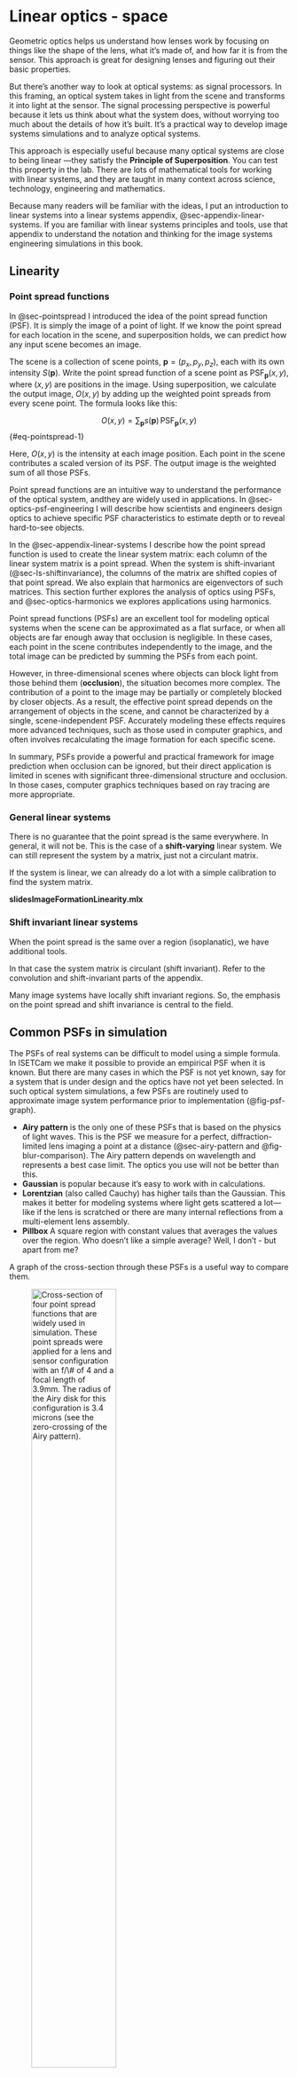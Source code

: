 # Linear optics - space {#sec-optics-linear-space}
Geometric optics helps us understand how lenses work by focusing on things like the shape of the lens, what it’s made of, and how far it is from the sensor. This approach is great for designing lenses and figuring out their basic properties.

But there’s another way to look at optical systems: as signal processors. In this framing, an optical system takes in light from the scene and transforms it into light at the sensor. The signal processing perspective is powerful because it lets us think about what the system does, without worrying too much about the details of how it’s built. It’s a practical way to develop image systems simulations and to analyze optical systems.

This approach is especially useful because many optical systems are close to being linear —they satisfy the **Principle of Superposition**. You can test this property in the lab. There are lots of mathematical tools for working with linear systems, and they are taught in many context across science, technology, engineering and mathematics.

Because many readers will be familiar with the ideas, I put an introduction to linear systems into a linear systems appendix, @sec-appendix-linear-systems.  If you are familiar with linear systems principles and tools, use that appendix to understand the notation and thinking for the image systems engineering simulations in this book.

## Linearity 

### Point spread functions {#sec-pointspread-2}
In @sec-pointspread I introduced the idea of the point spread function (PSF). It is simply the image of a point of light. If we know the point spread for each location in the scene, and superposition holds, we can predict how any input scene becomes an image. 

The scene is a collection of scene points, $\mathbf{p} = (p_x, p_y, p_z)$, each with its own intensity $S(\mathbf{p})$. Write the point spread function of a scene point as $\text{PSF}_\mathbf{p}(x, y)$, where $(x, y)$ are positions in the image. Using superposition, we calculate the output image, $O(x,y)$ by adding up the weighted point spreads from every scene point. The formula looks like this:

$$
O(x, y) = \sum_{\mathbf{p}} s(\mathbf{p})\, \text{PSF}_\mathbf{p}(x, y)
$$ {#eq-pointspread-1}

Here, $O(x, y)$ is the intensity at each image position. Each point in the scene contributes a scaled version of its PSF. The output image is the weighted sum of all those PSFs.

Point spread functions are an intuitive way to understand the performance of the optical system, andthey are widely used in applications. In @sec-optics-psf-engineering I will describe how scientists and engineers design optics to achieve specific PSF characteristics to estimate depth or to reveal hard-to-see objects.

In the @sec-appendix-linear-systems I describe how the point spread function is used to create the linear system matrix: each column of the linear system matrix is a point spread.  When the system is shift-invariant (@sec-ls-shiftinvariance), the columns of the matrix are shifted copies of that point spread.  We also explain that harmonics are eigenvectors of such matrices.  This section further explores the analysis of optics using PSFs, and  @sec-optics-harmonics we explores applications using harmonics.

::: {.callout-note title="A limitation of PSFs" collapse="false"}
Point spread functions (PSFs) are an excellent tool for modeling optical systems when the scene can be approximated as a flat surface, or when all objects are far enough away that occlusion is negligible. In these cases, each point in the scene contributes independently to the image, and the total image can be predicted by summing the PSFs from each point.

However, in three-dimensional scenes where objects can block light from those behind them (**occlusion**), the situation becomes more complex. The contribution of a point to the image may be partially or completely blocked by closer objects. As a result, the effective point spread depends on the arrangement of objects in the scene, and cannot be characterized by a single, scene-independent PSF. Accurately modeling these effects requires more advanced techniques, such as those used in computer graphics, and often involves recalculating the image formation for each specific scene.

In summary, PSFs provide a powerful and practical framework for image prediction when occlusion can be ignored, but their direct application is limited in scenes with significant three-dimensional structure and occlusion. In those cases, computer graphics techniques based on ray tracing are more appropriate.
:::

### General linear systems
There is no guarantee that the point spread is the same everywhere.  In general, it will not be.  This is the case of a **shift-varying** linear system.  We can still represent the system by a matrix, just not a circulant matrix.

If the system is linear, we can already do a lot with a simple calibration to find the system matrix.  

**slidesImageFormationLinearity.mlx**

### Shift invariant linear systems

When the point spread is the same over a region (isoplanatic), we have additional tools.

In that case the system matrix is circulant (shift invariant). Refer to the convolution and shift-invariant parts of the appendix.

Many image systems have locally shift invariant regions.  So, the emphasis on the point spread and shift invariance is central to the field.

## Common PSFs in simulation {#sec-pointspread-common}
The PSFs of real systems can be difficult to model using a simple formula. In ISETCam we make it possible to provide an empirical PSF when it is known.  But there are many cases in which the PSF is not yet known, say for a system that is under design and the optics have not yet been selected. In such optical system simulations, a few PSFs are routinely used to approximate image system performance prior to implementation (@fig-psf-graph).

- **Airy pattern** is the only one of these PSFs that is based on the physics of light waves. This is the PSF we measure for a perfect, diffraction-limited lens imaging a point at a distance (@sec-airy-pattern and @fig-blur-comparison). The Airy pattern depends on wavelength and represents a best case limit. The optics you use will not be better than this.
- **Gaussian** is popular because it’s easy to work with in calculations. 
- **Lorentzian** (also called Cauchy) has higher tails than the Gaussian. This makes it better for modeling systems where light gets scattered a lot—like if the lens is scratched or there are many internal reflections from a multi-element lens assembly.
- **Pillbox** A square region with constant values that averages the values over the region. Who doesn't like a simple average?  Well, I don't - but apart from me?

A graph of the cross-section through these PSFs is a useful way to compare them. 

![Cross-section of four  point spread functions that are widely used in simulation. These point spreads were applied for a lens and sensor configuration with an $f/\#$ of 4 and a focal length of 3.9mm. The radius of the Airy disk for this configuration is 3.4 microns (see the zero-crossing of the Airy pattern).](images/optics/optics-siKernels-graph.png){#fig-psf-graph width="60%"}

We can simulate how the four PSF shapes transform a spectral radiance (@fig-psf-image). We compare the optical images four each of the PSFs for a scene comprising a set of grid lines. The images were calculated using the ISETCam script <a href="../code/fise_opticsPSF.html" target="_blank">fise_opticsPSF.</a>  The Airy and Gaussian PSFs were implemented with wavelength-dependent point spread functions. The Pillbox and Lorentzian PSFs were implemented as wavelength-indepedent.

![The Airy pattern shows the image for a diffraction limited lens with an $f/\# =4$. The Gaussian has a spread that is roughly consistent with the Airy Disk size and a similar wavelength dependency; long-wavelengths spread more than short wavelengths. The high tail of the Lorentzian PSF produces a veiling glare. The Pillbox size is about equal to the Airy disk, but it introduces much more blur because it has a relatively high level over the entire width.](images/optics/optics-siKernels-image.png){#fig-psf-image width="90%"}

These PSFs functions are valuable because they have simple parameters that control the amount of blur or light scatter. Here is a description of the different PSF formulae along with a brief descrition of their properties.

### The Airy pattern
The Airy pattern is circularly symmetric, so you only need to know the distance from the center, $r$, to describe it. The intensity at a distance $r$ from the center is:

$$
I(r) = I_0 \left[ \frac{2 J_1\left( \frac{\pi r}{\lambda N} \right)}{ \frac{\pi r}{\lambda N} } \right]^2
$$

Where:

- $I_0$ is the peak intensity at the center
- $J_1$ is the first-order Bessel function
- $N$ is the $f/\#$ of the lens
- $\lambda$ is the wavelength of light

The first dark ring defines the Airy disk (@fig-blur-comparison , @sec-airy-pattern).  It is the diameter where the intensity drops to zero, and defines the smallest spot size.

$$
d = \arcsin(2.44 \, \lambda N) \approx 2.44 \, \lambda N
$$ {#eq-airydisk3}

For $f/\# = 4$ the diameter ranges from 3.9 $\mu\text{m}$ (400 nm) to 6.83 $\mu\text{m}$ (700nm).  See the ISETCam function <a href="https://github.com/ISET/isetcam/blob/main/opticalimage/optics/airyDisk.m" target="_blank">`airyDisk`</a>

### Gaussian
The Gaussian is the classic “bell curve.” It’s simple and often a used as an approximation for optical systems.
$$
I(r) = I_0 \exp\left( -\frac{r^2}{2\sigma^2} \right)
$$

Here, $\sigma$ sets how spread out the blur is. Larger $\sigma$ means a blurrier image.

### Lorentzian (Cauchy)
The Lorentzian function appears in physics and probability theory. It’s famous for its “fat tails”—meaning it doesn’t drop off as quickly as a Gaussian. This makes it handy for modeling blur when there’s a lot of stray light or scattering.

$$
I(r) = \frac{I_0}{1 + \left( \frac{r}{\gamma} \right)^2}
$$

Here, $\gamma$ controls how wide the central peak is. A bigger $\gamma$ means a wider, flatter blur with more light in the tails.

All of these PSFs are simulated in <a href="https://github.com/ISET/isetcam/blob/main/opticalimage/optics/shiftinvariant/siSynthetic.m" target="_blank">`siSynthetic.m`.</a>

::: {.callout-note title="Linespread functions" collapse="false"}
The impact of different point spreads can be easier to measure and visualize using line inputs rather than points. The image created by a very thin line is called the **line spread function (LSF)**.

To find the LSF from the PSF, we simply sum along the direction ([psf2lsf.m](https://github.com/ISET/isetcam/blob/main/opticalimage/wavefront/psf/psf2lsf.m){target=_blank}). The LSF is the same in any direction when the PSF is cicularly symmetric.  Otherwise, the LSF differs with direction. 

The formula to calculate the PSF in a direction, in this case the $y$ direction, is very simple. We just sum across the $x$ direction.

$$
LSF = \sum_x PSF(x,y)
$$

Here are the linespread functions of the Gaussian and Lorenzian.

Given an LSF, it is possible to recover a unique circularly symmetric PSF using [lsf2circularpsf.m](https://github.com/ISET/isetcam/blob/main/opticalimage/wavefront/psf/lsf2circularpsf.m){target=_blank}. The Airy pattern is circularly symmetric; the Gaussian and Lorentz are usually implemented as circularly symmetric.  The pillbox is not.
:::

One of the challenges in image system simulations is to select the wavelength dependence of the PSF.  This dependence is formally specified for the Airy pattern, based on the wavelength of light and the size of the circular, pinhole aperture.  But for the Gaussian and Lorentzian, we must make a choice.

One way to make a decision is to measure the wavelength dependence for an existing system, say a system that uses materials with known properties, and use those measurements to guide the simulation. The variations in the PSF caused by these wavelength-dependences are called chromatic aberrations. There are two types of chromatic aberrations, and we describe them and how they might be measured in the next section.

## Accounting for wavelength {#sec-transverse-chromatic-aberration}
Because the index of refraction of a lens might vary with wavelength, the best focus distance also varies with wavelength (@sec-chromatic-aberration). Even for an ideal lens there is a wavelength dependence arising from the wave nature of light and the size of the aperture or $\text{f}/\#$ (@eq-airy1). 

### Longitudinal chromatic aberration
A consequence of this wavelength-dependence is that for a given image distance will be in best focus (small PSF) for one wavelength, but not all. The wavelength-dependent defocus is called **longitudinal chromatic aberration (LCA)**.

There is noticeable chromatic aberration for many types of lenses and materials.  The most surprising optical system with a large amount of chromatic aberration is the human eye!  The line spread and point spread functions measured at the human retina both vary considerably as we change the stimulus wavelength.

:::{.panel-tabset}
## Line Spread Function
![Typical human line spread functions. The dashed white lines are the relative retinal illuminance.](images/optics/linespread.png){#fig-optics-linespread}

## Point Spread Function
![Typical human point spread functions. The large spread for the blue is striking.  Notice that the orientation of the blur differs for this example subject, which is typical.](images/optics/pointspread.png){#fig-optics-pointspread}
:::

<figcaption>
Click on the tabs at the top to see typical human line spread functions or point spread functions for stimuli with equal energy, 425 nm, 525 nm, and 625 nm. See <a href="../code/02Optics/fise_humanLSF.html" target="_blank">Human LSF</a> for how ISETBio/ISETCam implements that calculation.

</figcaption>


The very large LCA of the human eye has consequences for many aspects of the human visual system and image systems engineering technology.  We will describe it quantitatively and explain why it matters to technology in @sec-human.

### Transverse chromatic aberration
A second type of chromatic aberration, called **transverse chromatic aberration (TCA)**, is also common in real imaging systems. While it is related to LCA, its physical cause is different.

TCA occurs when the image blur interacts with the position and size of the aperture. The two panels of the figure below show short wavelength (blue) and long wavelength (red) rays, originating from a point at the lower left. The blue rays are in focus, forming a tight spot on the image plane. The red rays, however, come to focus behind the image plane, creating a larger, blurred red circle.

:::{.panel-tabset}
## Longitudinal chromatic aberration
![With this aperture, there is only longitudinal chromatic aberration (LCA) and no transverse chromatic aberration (TCA).](images/optics/chromatic-notransverse.png){#fig-optics-notransverse width=70%}

## Transverse chromatic aberration
![With this pupil aperture, some of the rays from this point will be blocked from entering the lower part of the lens. The absence of these rays has a differential effect on the short- and long-wavelength light. The of the center of the red blur circle will be shifted so it no longer aligns with the center of the blue blur circle (TCA).](images/optics/chromatic-transverse.png){#fig-optics-transverse width=70%}
:::

<figcaption>
The images illustrate short wavelength (blue) and long wavelength (red) rays a single point. The blue rays are in good focus, but the red rays have a large blur circle. The two panels illustrate how changing the aperture position interacts with defocus to create transverse chromatic aberration. See the text for details.


</figcaption>
<!-- keep the empty lines for spacing in the rendered image -->

Now, imagine reducing the aperture size and moving it in front of the lens. This new aperture position blocks some of the rays from both wavelengths. For the blue rays, which were already converging to a tight focus, the effect is minimal —the spot gets a little dimmer. But for the red rays, which form a large blur circle already, the new aperture blocks rays that would have formed the lower part of their blur circle. As a result, the red blur circle is clipped at the bottom, and its center shifts upward. The red and blue circles are no longer aligned. Th displacement of the red blur circle is transverse chromatic aberration.

The size and position of the aperture determines the amount of TCA. The physical factors that cause the transverse shift are different from those that produce LCA. Both effects are related to the different wavelengths focus.  Were there no LCA, there would be no TCA.

## PSF engineering {#sec-optics-psf-engineering}
The usual goal of optical design for consumer photography is to create a lens that has a very compact point spread function (sharp image) that is the same for all wavelengths (no chromatic aberration).  This makes sense because people want their photographs to be sharp and free of the kind of chromatic fringing you can see in @fig-optics-linespread and @fig-optics-pointspread.

The goal of optical design can differ, of course, for different applications. In the sections below, I describe two cases that I found to be very interesting.  The first case designs optics for telescopes that are looking for planets in other star systems (exoplanets).  The second case designs optics that can be helpful in estimating the depth of objects in an image. For example, in microscopy we might be interested to measure the tissue layer where a particular glowing molecule resides. These two examples are drawn from the literature of PSF engineering.

### Exoplanets {#sec-psf-expolanets}
When we see a solar eclipse, the moon blocks the bright center of the sun, revealing the faint outer atmosphere called the *corona*. For centuries, scientists could only study the corona during these rare events. That changed in the 1930s, when Bernard Lyot invented the **coronagraph**—an optical instrument designed to block out the sun’s bright disk and make the corona visible at any time.

The key to a coronagraph is **PSF engineering**: designing the optics so that light from a bright central source (like the sun or a star) is strongly suppressed in the image. By shaping the point spread function (PSF) to have a dark center, the instrument allows much fainter features near the bright source to be detected. Lyot’s original design remains influential and is still used in modern telescopes, including the James Webb Space Telescope’s [coronagraphic instruments](https://jwst-docs.stsci.edu/jwst-mid-infrared-instrument/miri-instrumentation/miri-coronagraphs#gsc.tab=0){target=_blank}. The basic layout is shown in @fig-optics-lyot. [^lyot-math]

[^lyot-math]: The image formation in a coronagraph involves a sequence of Fourier Transforms between pupil and image planes. This mathematical framework allows us to predict how well the system will suppress unwanted light. We’ll explore these calculations in later sections. [See this ISETCam script for more details.](https://chatgpt.com/share/6892d701-54d0-8002-8137-ec17287ab549){target=_blank}

Here’s how the Lyot coronagraph works (@fig-optics-lyot): Parallel rays from a distant star or the sun enter the telescope and are focused by the first lens. At the focal plane, a small opaque disk (the **occulting disk**) blocks the bright central spot. This also introduces some diffraction, as light bends around the edge of the disk. A second lens then reimages the entrance pupil, creating a new pupil plane. In this plane, a **Lyot stop**—a slightly smaller aperture—blocks much of the diffracted light. Finally, a third lens forms the final image, where the bright core is suppressed and the faint corona or nearby objects become visible. Typically, only about 1/200th of the original light makes it through the system.

![Lyot coronagraph concept.](images/optics/optics-lyot-coronagraph.png){#fig-optics-lyot width="80%"}

Modern coronagraphs go beyond simple stops. They use specially shaped apertures and optical elements that adjust the phase of the incoming light, creating a PSF with an extremely dark center. One way to design the Lyot stop is to determine the diffraction pattern expected from the occulting stop and then use a Lyot stop that blocks the locations where the diffracted light is most intense.

![A Lyot stop designed to work with a nearly circular occulting stop. The pattern on the left shows the diffraction pattern from a nearly circular occulting stop. The image on the right shows the Lyot stop, which lets light pass (bright regions) where the diffraction intensity is low. (From [JWST documentation, Figure 3](https://tinyurl.com/bp8vmkz8){target=_blank}.](images/optics/optics-lyot-stops.png){#fig-optics-lyot-stops width=60%}

The PSF engineering first developed for coronagraphs is crucial for direct imaging of exoplanets, which are the planets orbiting other stars. The challenge is to block the overwhelming starlight so that the faint reflected light from a nearby planet can be detected.  One ambitious project, the Exo-Life Finder (ELF), uses advanced coronagraphic PSF engineering to search for signs of life on exoplanets (@kuhn2025-astronomy):

> The telescope we’d like to design and build targets the problem of finding life around planets outside the solar system. To do this requires separating the reflected starlight off the planet from the star. Astronomers call this “direct imaging.” This means we’re interested in optical systems that can have a narrow field-of-view (FOV), perhaps just a few arcseconds, and enormous photometric dynamic range capability. A laudable goal is to achieve raw sensitivity of $10^{-8}$ of the stellar flux in a region within about 1 arcsecond of the central star. A dedicated telescope with this capability could make images of the surface of nearby exoplanets using data inversion techniques, perhaps sufficient to see even signs of advanced exolife civilizations (@kuhn2025-astronomy).

![An image produced from coronagraphic data from the [James Webb Space Telescope](https://tinyurl.com/mr2b67ce){target=_blank} and from coronagraph data from the [Keck Observatory](https://www.caltech.edu/about/news/keck-observatorys-new-planet-imager-delivers-first-science-53770){target=_blank} (@serabyn2017-exoplanet-coronagraph [Figure 5].)](images/optics/optics-coronagraphs.png){#fig-psfengineering-kuhn width=70%}

In very modern designs the simple stops are replaced by optical components that control the phase of the light across the pupil (@kuhn2025-astronomy). This additional control creates a PSF with a central region that is suppressed by eight orders of magnitude or more—an essential requirement for exoplanet imaging. Achieving this level of control in a large instrument is a major technical challenge, involving not just optics, but also mechanical engineering, materials science, signal processing, and even project management and funding.

The search for exoplanets is a striking example of how PSF engineering can be used to push the limits of what we can observe, revealing new worlds that would otherwise remain hidden in the glare of their parent stars.

<!-- https://www.spiedigitallibrary.org/conference-proceedings-of-spie/12182/121820G/The-small-ELF-project--toward-an-ultra-large-coronagraphic/10.1117/12.2629645.full 
Jeff Kuhn describes the Exo-Life Finder (ELF) project.  The quotes below are about the Small ELF (SELF) prototype. Kuhn is an astronomer at the University of Hawaiʻi's Institute for Astronomy and has a long history of working on instruments and technologies for both solar observation and exoplanet detection. Kuhn is a key figure in the development of a special type of telescope called the Exo-Life Finder (ELF), which is designed to directly image exoplanets. The technology behind this, as you describe, involves creating a coronagraphic point spread function (PSF) that effectively blocks the light from the central star, allowing the much fainter light from nearby planets to be detected. This is a form of PSF engineering with a "black in the middle" design, specifically for the purpose of finding exoplanets. He has also been involved in other projects with similar goals, such as the Kermit camera for the Lyot Project Coronagraph, which was designed for "companion searches close to bright stars."  https://www.light-am.com/article/doi/10.37188/lam.2025.033
-->

### Microscopy and depth {#sec-psf-depth}
This second example of PSF engineering moves us from the vast scale of astronomy to the tiny world of microscopy.

Biologists often use fluorescent markers to tag specific molecules in tissue samples. These fluorescent tags can be attached to particular cells or molecules, and when excited by light at one wavelength (usually a short wavelength), they emit light at another (usually longer) wavelength. The emitted photons make the tags visible under a microscope. Because a single molecule is extremely small, it acts as a point source, and its image through the microscope optics is a point spread function (PSF).

In many biological experiments, researchers are interested in finding the $(x, y)$ positions and the number of these tagged molecules. If the tissue is sparsely labeled, each molecule produces a PSF that is well separated from the others. To locate and count the molecules, one can simply detect the PSFs in the image. The $(x, y)$ position of each molecule is estimated by finding the centroid of its PSF. Although there is some uncertainty in this estimate due to photon noise and imperfections in the optics, the centroid can be determined with much higher precision than the width of the PSF itself. This approach is called Single Molecule Localization Microscopy (**SMLM**). SMLM techniques are sometimes said to “break the diffraction limit,” meaning they can localize molecules at a finer scale than the size of the Airy disk. While this sounds magical, it is simply a clever use of statistical estimation and optics.

![Double-helix point spread. Using a spatial light modulator to control the phase of the light, Piestun and colleagues created an oriented point spread function (images). The angle of the point spread depends on the distance from the optics at a scale of hundreds of nanometers (graph). After @backlund2012-psfengineering [Figure 1].](images/optics/piestun-double-helix.png){#fig-optics-double-helix width=70%}

When the biological sample has some thickness, it is often important to know the depth ($z$ position) of each molecule, in addition to its $(x, y)$ location. Rafael Piestun and collaborators realized that the PSF of a point source changes with depth, especially in the near field. Normally, this change is just a slight increase in blur size, which is hard to measure accurately. However, Piestun’s group engineered an optical system that produces a PSF with a distinctive shape: two lobes that rotate around a central point as the depth ($z$) changes (@pavani2008-3d-dh-tracking). If you plot the PSF as a function of $z$, the pattern traces out a double helix (@fig-optics-double-helix). In practice, this means that for sparsely labeled samples, you can measure the centroid of the PSF to get $(x, y)$ and use the orientation of the lobes to estimate $z$. This clever PSF engineering enables precise 3D localization of single molecules. Piestun co-founded [Double Helix Optics](https://www.doublehelixoptics.com/) to commercialize this technology for 3D imaging and sensing.

::: {.callout-note title="Single Molecule Localization Microscopy" collapse="false"}
Single Molecule Localization Microscopy (SMLM) is a family of techniques that allow researchers to pinpoint the positions of individual fluorescent molecules with remarkable precision—much finer than the size of the diffraction-limited blur circle of optical microscopy. The Airy Disk size in conventional light microscopy is on the order of a micron. Because SMLM can reveal the position of structures at the nanometer scale, some people refer to these methods as *nanoscopy*.

The origins of SMLM trace back to W.E. Moerner, who first demonstrated that it was possible to detect light from a single fluorescent molecule. He and others later showed that commonly used biological fluorophores could be switched on and off (@moerner1989-singlemolecule, @dickson1997-gfp-moerner). This discovery paved the way for new imaging techniques.

Eric Betzig developed Photoactivated Localization Microscopy (PALM, @betzig2006-PALM), which uses light to activate only a sparse subset of fluorophores at a time. By repeating this process and localizing each molecule’s position with high precision, a detailed map of the sample can be built up over many cycles. Independently, Xiaowei Zhuang introduced a similar approach called Stochastic Optical Reconstruction Microscopy (STORM, @zhuang2006-STORM), which also relies on switching fluorophores on and off to achieve super-resolution.

These advances revolutionized biological imaging. Moerner, Betzig, and Stefan Hell[^hell-sted] were awarded the Nobel Prize in Chemistry for their pioneering work. Xiaowei Zhuang has also received many honors for her contributions to the field. Images from her papers, demonstrating the power of these techniques, are available on [her lab website](https://zhuang.harvard.edu/storm_images.html){target=_blank}.

[^hell-sted]: Stefan Hell developed a different approach, called STED microscopy, which uses a special pattern of light excitation to shrink the region where fluorescence occurs, also achieving very high spatial resolution.
:::
